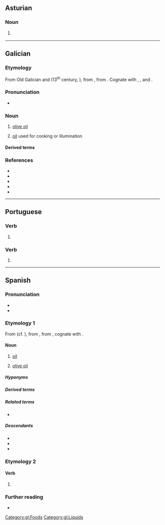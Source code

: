 {{also|aceité}}
==Asturian==

===Noun===
{{ast-noun|m}}

# {{l|en|oil}} {{gloss|liquid fat}}

----

==Galician==

===Etymology===
From Old Galician and {{inh|gl|roa-opt|azeyte}} (13<sup>th</sup> century, ''{{w|Cantigas de Santa Maria}}''), from {{der|gl|xaa|-}}, from {{der|gl|ar|زَيْت||oil, edible or for combustion}}. Cognate with {{cog|pt|azeite}}, {{cog|es|aceite}}, and {{cog|he|זית||tr=záyit|olive}}.

===Pronunciation===
* {{IPA|gl|[aˈθejtɪ]|[aˈsejtɪ]|qual2=western}}

===Noun===
{{gl-noun|m}}

# [[olive oil]]
#: {{syn|gl|aceite doce|aceite de oliveira|aceite de alcuza}}
# {{lb|gl|by extension}} [[oil]] used for cooking or illumination
#: {{syn|gl|óleo}}

====Derived terms====
{{der4|gl|aceitar|aceitoso|aceite de colza|aceite de xirasol|aceite de oliva|aceite de palma}}

===References===
* {{R:DDGM|azeite}}
* {{R:gl:CX|azeyte}}
* {{R:gl:DDLG}}
* {{R:gl:TILG}}
* {{R:TLPGP}}

[[Category:gl:Foods]]
[[Category:gl:Liquids]]

----

==Portuguese==

===Verb===
{{head|pt|verb form|g=m|g2=f|plural|aceites}}

# {{pt-verb-form-of|aceitar|spp|mf|s|cx=Portugal}}

===Verb===
{{head|pt|verb form}}

# {{pt-verb-form-of|aceitar}}

----

==Spanish==
{{wikipedia|lang=es}}

===Pronunciation===
{{es-IPA}}
* {{audio|es|LL-Q1321 (spa)-Millars-aceite.wav|Audio (Spain)}}
* {{rhymes|es|eite|s=3}}

===Etymology 1===
From {{inh|es|osp|azeyte}} (cf. {{cog|lad|azeyte}}), from {{der|es|xaa}}, from {{der|es|ar|زَيْت||oil, edible or for combustion}}, cognate with {{cog|he|זית||tr=záyit|olive}}.

====Noun====
{{es-noun|m}}

# [[oil]]
#: {{syn|es|óleo}}
# [[olive oil]]
#: {{syn|es|aceite de oliva}}

=====Hyponyms=====
{{col2|es
|aceite de colza
|aceite de girasol
|aceite de hígado de bacalao
|aceite de oliva
|{{l|es|aceite de linaza||flaxseed oil}}
|{{l|es|aceite de coco||coconut oil}}
|{{l|es|aceite de canola||canola oil}}
|{{l|es|aceite de sésamo||sesame oil}}
|aceite de palma
|aceite de ricino
|aceite esencial
|aceite onotado
|aceite vegetal
}}

=====Derived terms=====
{{der3|es
|aceitar
|aceitazo
|aceitero
|aceitoso
|ajiaceite
|balsa de aceite
|como el aceite y el agua
|perder aceite}}

=====Related terms=====
* {{l|es|aceituna}}

=====Descendants=====
* {{desc|bor=1|ceb|asete}}
* {{desc|bor=1|huv|aset}}
* {{desc|bor=1|xtm|asiti}}

===Etymology 2===
{{nonlemma}}

====Verb====
{{head|es|verb form}}

# {{es-verb form of|aceitar}}

===Further reading===
* {{R:DRAE}}

{{C|es|Cooking|Liquids}}